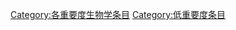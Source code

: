 {{catmore1|[[Wikipedia:生物学专题|Wikipedia:生物学专题]]}}
{{Wikipedia category}}
{{emptycat}}
{{Articles by Importance|topic=生物学}}

[[Category:各重要度生物学条目|Category:各重要度生物学条目]]
[[Category:低重要度条目|Category:低重要度条目]]